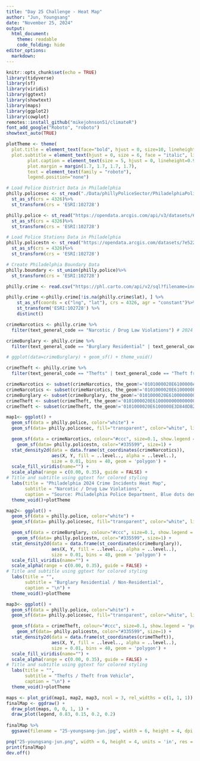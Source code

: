 ```yaml
---
title: "Day 25 Challenge - Heat Map"
author: "Jun, Youngsang"
date: "November 25, 2024"
output: 
  html_document: 
    theme: readable
    code_folding: hide
editor_options: 
  markdown: 
---
```


```r
knitr::opts_chunk$set(echo = TRUE)
library(tidyverse)
library(sf)
library(viridis)
library(ggtext)
library(showtext)
library(maps)
library(ggplot2)
library(cowplot)
remotes::install_github("mikejohnson51/climateR")
font_add_google("Roboto", "roboto")
showtext_auto(TRUE)

plotTheme <- theme(
  plot.title = element_text(face="bold", hjust = 0, size=10, lineheight=0.8),
  plot.subtitle = element_text(hjust = 0, size = 6, face = "italic", lineheight=0.8, margin = margin(b = 3, t = 6)),  
        plot.caption = element_text(size = 5, hjust = 0, lineheight=0.9),
        plot.margin = margin(1.7, 1.7, 1.7, 1.7),
        text = element_text(family = "roboto"),
        legend.position="none") 
```

```r
# Load Police District Data in Philadelphia
philly.policesec <- st_read("./Data/phillyPoliceSector/PhiladelphiaPoliceSectorsBoundaries201202.shp") %>% 
  st_as_sf(crs = 4326)%>%
  st_transform(crs = 'ESRI:102728') 

philly.police <- st_read("https://opendata.arcgis.com/api/v3/datasets/62ec63afb8824a15953399b1fa819df2_0/downloads/data?format=geojson&spatialRefId=4326&where=1%3D1") %>% 
  st_as_sf(crs = 4326)%>%
  st_transform(crs = 'ESRI:102728') 

# Load Police Stations Data in Philadelphia
philly.policestn <- st_read("https://opendata.arcgis.com/datasets/7e522339d7c24e8ea5f2c7780291c315_0.geojson") %>% 
  st_as_sf(crs = 4326)%>%
  st_transform(crs = 'ESRI:102728') 

# Create Philadelphia Boundary Data
philly.boundary <- st_union(philly.police)%>%
  st_transform(crs = 'ESRI:102728') 

philly.crime <- read.csv("https://phl.carto.com/api/v2/sql?filename=incidents_part1_part2&format=csv&q=SELECT%20*%20,%20ST_Y(the_geom)%20AS%20lat,%20ST_X(the_geom)%20AS%20lng%20FROM%20incidents_part1_part2%20WHERE%20dispatch_date_time%20%3E=%20%272024-01-01%27%20AND%20dispatch_date_time%20%3C%20%272025-01-01%27")

philly.crime <-philly.crime[!is.na(philly.crime$lat), ] %>%
    st_as_sf(coords = c("lng", "lat"), crs = 4326, agr = "constant")%>%
    st_transform('ESRI:102728') %>% 
    distinct() 

crimeNarcotics <- philly.crime %>% 
  filter(text_general_code == "Narcotic / Drug Law Violations") # 2024 Narcotic Violations Crime data

crimeBurglary <- philly.crime %>% 
  filter(text_general_code == "Burglary Residential" | text_general_code == "Burglary Non-Residential" ) # 2024 Burglary data

# ggplot(data=crimeBurglary) + geom_sf() + theme_void()

crimeTheft <- philly.crime %>% 
  filter(text_general_code == "Thefts" | text_general_code == "Theft from Vehicle" ) # 2024 Theft data

crimeNarcotics <- subset(crimeNarcotics, the_geom!='0101000020E6100000A5A31CCC262054C0A8BE77C4B61C4540') #error
crimeNarcotics <- subset(crimeNarcotics, the_geom!='0101000020E6100000E3D840DB262054C0CCE8EC09B71C4540') #error
crimeBurglary <- subset(crimeBurglary, the_geom!='0101000020E610000000000000000000000000000000000000') #error
crimeTheft <- subset(crimeTheft, the_geom!='0101000020E610000000000000000000000000000000000000') #error
crimeTheft <- subset(crimeTheft, the_geom!='0101000020E6100000E3D840DB262054C0CCE8EC09B71C4540') #error

```

```r
map1<- ggplot() + 
  geom_sf(data = philly.police, color="white") +
  geom_sf(data= philly.policesec, fill="transparent", color="white", linetype = "dotted") +

  geom_sf(data = crimeNarcotics, colour="#ccc", size=0.1, show.legend = "point") +
    geom_sf(data= philly.policestn, color="#335599", size=1) +
  stat_density2d(data = data.frame(st_coordinates(crimeNarcotics)), 
                 aes(X, Y, fill = ..level.., alpha = ..level..),
                 size = 0.01, bins = 40, geom = 'polygon') +
  scale_fill_viridis(name="") +
  scale_alpha(range = c(0.00, 0.35), guide = FALSE) +
# Title and subtitle using ggtext for colored styling
  labs(title = "Philadelphia 2024 Crime Incidents Heat Map",
       subtitle = "Narcotic / Drug Law Violations",
       caption = "Source: Philadelphia Police Department, Blue dots denote police stations, solid lines denots police districts, and dotted lines police sectors\nGitHub@yjmark, @weitzman-musa, #30DayMapChallenge #Day25") +
  theme_void()+plotTheme

map2<- ggplot() + 
  geom_sf(data = philly.police, color="white") +
  geom_sf(data= philly.policesec, fill="transparent", color="white", linetype = "dotted") +

  geom_sf(data = crimeBurglary, colour="#ccc", size=0.1, show.legend = "point") +
    geom_sf(data= philly.policestn, color="#335599", size=1) +
  stat_density2d(data = data.frame(st_coordinates(crimeBurglary)), 
                 aes(X, Y, fill = ..level.., alpha = ..level..),
                 size = 0.01, bins = 40, geom = 'polygon') +
  scale_fill_viridis(name="") +
  scale_alpha(range = c(0.00, 0.35), guide = FALSE) +
# Title and subtitle using ggtext for colored styling
  labs(title = "",
       subtitle = "Burglary Residential / Non-Residential",
       caption = "\n") +
  theme_void()+plotTheme

map3<- ggplot() + 
  geom_sf(data = philly.police, color="white") +
  geom_sf(data= philly.policesec, fill="transparent", color="white", linetype = "dotted") +

  geom_sf(data = crimeTheft, colour="#ccc", size=0.1, show.legend = "point") +
    geom_sf(data= philly.policestn, color="#335599", size=1) +
  stat_density2d(data = data.frame(st_coordinates(crimeTheft)), 
                 aes(X, Y, fill = ..level.., alpha = ..level..),
                 size = 0.01, bins = 40, geom = 'polygon') +
  scale_fill_viridis(name="") +
  scale_alpha(range = c(0.00, 0.35), guide = FALSE) +
# Title and subtitle using ggtext for colored styling
  labs(title = "",
       subtitle = "Thefts / Theft from Vehicle",
       caption = "\n") +
  theme_void()+plotTheme
```

```r
maps <- plot_grid(map1, map2, map3, ncol = 3, rel_widths = c(1, 1, 1))
finalMap <- ggdraw() +
  draw_plot(maps, 0, 0, 1, 1) +  
  draw_plot(legend, 0.83, 0.15, 0.2, 0.2)  
 
finalMap %>% 
  ggsave(filename = "25-youngsang-jun.jpg", width = 6, height = 4, dpi = 300)

png("25-youngsang-jun.png", width = 6, height = 4, units = 'in', res = 300)
print(finalMap)
dev.off()
```

